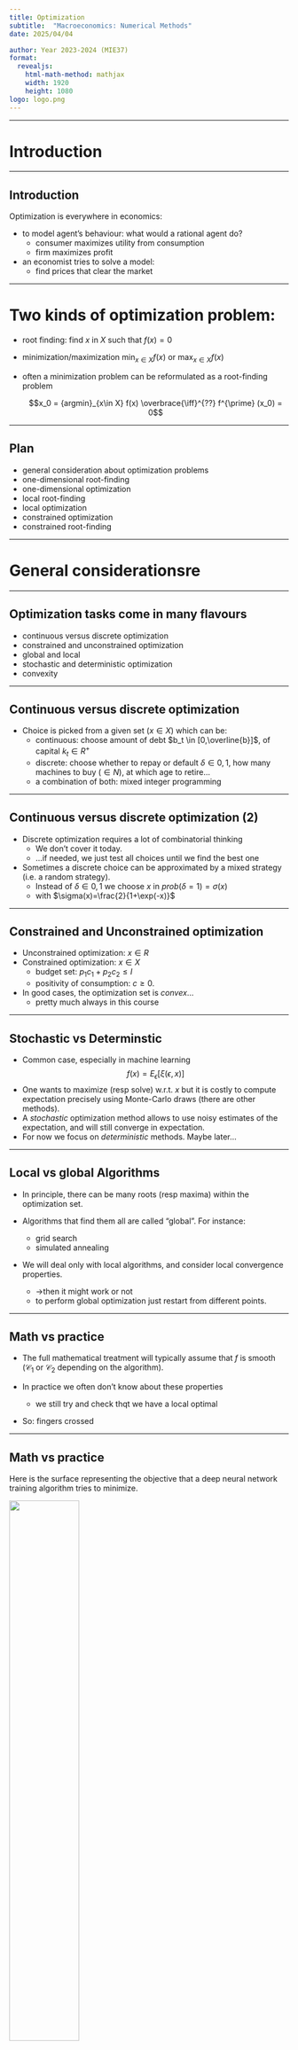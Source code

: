 ```yaml
---
title: Optimization
subtitle:  "Macroeconomics: Numerical Methods"
date: 2025/04/04

author: Year 2023-2024 (MIE37)
format:
  revealjs:
    html-math-method: mathjax
    width: 1920
    height: 1080
logo: logo.png
---
```


---

# Introduction

----

## Introduction

Optimization is everywhere in economics:

- to model agent's behaviour: what would a rational agent do?
    - consumer maximizes utility from consumption
    - firm maximizes profit
- an economist tries to solve a model:
    - find prices that clear the market

----

# Two kinds of optimization problem:

- root finding: $\text{find  $x$ in $X$ such that $f(x)=0$}$

- minimization/maximization $\min_{x\in X} f(x)$ or $\max_{x\in X} f(x)$

- often a minimization problem can be reformulated as a root-finding problem

    $$x_0 = {argmin}_{x\in X} f(x) \overbrace{\iff}^{??} f^{\prime} (x_0) = 0$$

----

## Plan

- general consideration about optimization problems
- one-dimensional root-finding
- one-dimensional optimization
- local root-finding
- local optimization
- constrained optimization
- constrained root-finding

---


# General considerationsre

----

## Optimization tasks come in many flavours

  - continuous versus discrete optimization
  - constrained and unconstrained optimization
  - global and local
  - stochastic and deterministic optimization
  - convexity

----

## Continuous versus discrete optimization

- Choice is picked from a given set ($x\in X$) which can be:
  - continuous: choose amount of debt $b_t \in [0,\overline{b}]$, of capital $k_t \in R^{+}$
  - discrete: choose whether to repay or default $\delta\in{0,1}$, how many machines to buy ($\in N$), at which age to retire...
  - a combination of both: mixed integer programming

----

## Continuous versus discrete optimization (2)

- Discrete optimization requires a lot of combinatorial thinking
  - We don't cover it today.
  - ...if needed, we just test all choices until we find the best one
- Sometimes a discrete choice can be approximated by a mixed strategy (i.e. a random strategy).
  - Instead of $\delta\in{0,1}$ we choose $x$ in $prob(\delta=1)=\sigma(x)$ 
  - with $\sigma(x)=\frac{2}{1+\exp(-x)}$

----

## Constrained and Unconstrained optimization

- Unconstrained optimization: $x\in R$ 
- Constrained optimization: $x\in X$
  - budget set: $p_1 c_1 + p_2 c_2 \leq I$
  - positivity of consumption: $c \geq 0$.
- In good cases, the optimization set is *convex*...
  - pretty much always in this course

----

## Stochastic vs Determinstic

- Common case, especially in machine learning
$$f(x) = E_{\epsilon}[ \xi (\epsilon, x)]$$
- One wants to maximize (resp solve) w.r.t. $x$ but it is costly to compute expectation precisely using Monte-Carlo draws (there are other methods).
- A *stochastic* optimization method allows to use noisy estimates of the expectation, and will still converge in expectation.
- For now we focus on *deterministic* methods. Maybe later...

----

## Local vs global Algorithms

- In principle, there can be many roots (resp maxima) within the optimization set.

- Algorithms that find them all are called "global". For instance:
  - grid search
  - simulated annealing

- We will deal only with local algorithms, and consider local convergence properties.
  - ->then it might work or not
  - to perform global optimization just restart from different points.

----

## Math vs practice

- The full mathematical treatment will typically assume that $f$ is smooth ($\mathcal{C}_1$ or $\mathcal{C}_2$ depending on the algorithm).

- In practice we often don't know about these properties
  - we still try and check thqt we have a local optimal

- So: fingers crossed

----

## Math vs practice

Here is the surface representing the objective that a deep neural network training algorithm tries to minimize.

<img src="nonsmooth.png" width=50%>

And yet, neural networks do great things!

----

## What do you need to know?

- be able to handcode simple algos (Newton, Gradient Descent)
- understand the general principle of the various algorithms to compare them in terms of
  - robustness
  - efficiency
  - accuracy
- then you can just switch the various options, when you use a library...

---

# One-dimensional root-finding

----

## Bisection

- Find $x \in [a,b]$ such that $f(x) = 0$. Assume $f(a)f(b) <0$.
- Algorithm
  1. Start with $a_n, b_n$. Set $c_n=(a_n+b_n)/2$
  2. Compute $f(c_n)$
    - if $f(c_n)f(a_n)<0$ then set $(a_{n+1},b_{n+1})=(a_n,c_n)$
    - else set $(a_{n+1},b_{n+1})=(c_n,b_n)$
  3. If $|f(c_n)|<\epsilon$ and/or $\frac{b-a}{2^n}<\delta$ stop. Otherwise go back to 1.

----

## Bisection (2)

- No need for initial guess: *globally convergent algorithm*
  - not a *global* algorithm...
  - ... in the sense that it doesn't find all solutions
- $\delta$ is a guaranteed accuracy on $x$
- $\epsilon$ is a measure of how good the solution is
- think about your tradeoff: ($\delta$ or $\epsilon$ ?)

----

## Newton algorithm

- Find $x$ such that $f(x) = 0$. Use $x_0$ as initial guess.
- $f$ must be $\mathcal{C_1}$ and we assume we can compute its derivative $f^{\prime}$
- General idea: 
    - observe that the zero $x^{\star}$ must satisfy $$f(x^{\star})=0=f(x_0)+f^{\prime}(x_0)(x^{\star}-x_0) + o(x-x_0)$$
    - Hence a good approximation should be $$x^{\star}\approx = x_0- f(x_0)/f^{\prime}(x_0)$$
    - Check it is good. otherwise, replace $x_0$ by $x^{\star}$


## Newton algorithm (2)

- Algorithm:
  - start with $x_n$
  - compute $x_{n+1} = x_n- \frac{f(x_n)}{f^{\prime}(x_n)}=f^{\text{newton}}(x_n)$
  - stop if $|x_{n+1}-x_n|<\eta$ or $|f(x_n)| < \epsilon$

- Convergence: __quadratic__

----

<!-- ## Newton algorithm (3)

Proof that convergence is quadratic

--- -->

## Quasi-Newton

- What if we can't compute $f^{\prime}$ or it is expensive to do so?
  - Idea: try to approximate $f^{\prime}(x_n)$ from the last iterates
- __Secant method__: $$f^{\prime}(x_n)\approx \frac{f(x_n)-f(x_{n-1})}{x_n-x_{n-1}}$$
$$x_{n+1} = x_n- f(x_n)\frac{x_n-x_{n-1}}{f(x_n)-f(x_{n-1})}$$
  - requires two initial guesses: $x_1$ and $x_0$
  - superlinear convergence: $\lim \frac{x_t-x^{\star}}{x_{t-1}-x^{\star}}\rightarrow 0$

----

## Limits of Newton's method

- How could Newton method fail?
  - bad guess
    - -> start with a better guess
  - overshoot
    - -> dampen the update (problem: much slower)
    - -> backtrack
  - stationary point  
    - -> if root of multiplicity $m$ try  $x_{n+1} = x_n- m \frac{f(x_n)}{f^{\prime}(x_n)}$

----

(some graphs of failed Newton convergence)

----

## Backtracking

- Simple idea:
  - at stage $n$ given $f(x_n)$ compute Newton step $\Delta_n=-\frac{f(x_n)}{f^{\prime}(x_n)}$
  - find the smallest $k$ such that $|f(x_n-\Delta/2^k)|<|f(x_n)|$
  - set $x_{n+1}=x_n-\Delta/2^k$

---

# One dimensional minimization

----

## Golden section search

- Minimize $f(x)$ for  $x \in [a,b]$
- Choose $\Phi \in [0,0.5]$

- Algorithm:
  - start with $a_n < b_n$ (initially equal to $a$ and $b$)
  - define $c_n = a_n+\Phi(b_n-a_n)$ and $d_n = a_n+(1-\Phi)(b_n-a_n)$
    - if $f(c_n)<f(d_n)$ set $a_{n+1},b_{n+1}=a_n, d_n$
    - else set $a_{n+1}, b_{n+1}= c_n, b_n$

----

## Golden section search (2)

- This is guaranteed to converge to a local minimum
- In each step, the size of the interval is reduced by a factor $\Phi$
- By choosing $\Phi=\frac{\sqrt{5}-1}{2}$ one can save one evaluation by iteration.
  - you can check that either $c_{n+1} = d_n$ or $d_{n+1} = c_n$
- Remark that bisection is not enough

----

# Gradient Descent

- Minimize $f(x)$ for  $x \in R$ given initial guess $x_0$
- Algorithm:
  - start with $x_n$
  - compute $x_{n+1} = x_n (1-\lambda)- \lambda f^{\prime}(x_n)$
  - stop if $|x_{n+1}-x_n|<\eta$ or $|f^{\prime}(x_n)| < \epsilon$

----

# Gradient Descent (2)

- Uses local information
  - one needs to compute the gradient
  - note that gradient at $x_n$ does not provide a better guess for the minimum than $x_n$ itself
  - learning speed is crucial
- Convergence speed: *linear*
  - rate depend on the learning speed
  - optimal learning speed? the fastest for which there is convergence

----

# Newton-Raphson method

- Minimize $f(x)$ for  $x \in R$ given initial guess $x_0$
- Build a local model of $f$ around $x_0$
$$f(x) = f(x_0) + f^{\prime}(x_0)(x-x_0) + f^{\prime\prime}(x_0)\frac{(x-x_0)^2}{2} + o(x-x_0)^2$$
- According to this model,
$$ f(x{\star}) = min_x f(x)\iff \frac{d}{d x} \left[ f(x_0) + f^{\prime}(x_0)(x-x_0) + f^{\prime\prime}(x_0)\frac{(x-x_0)^2}{2} \right] = 0$$
which yields: $x^{\star} = x_0 - \frac{f^{\prime}(x_0)}{f^{\prime\prime}(x_0)}$
- this is Newton applied to $f^{\prime}(x)=0$


----

## Newton-Raphson Algorithm (2)

- Algorithm:
  - start with $x_n$
  - compute $x_{n+1} = x_n-\frac{f^{\prime}(x_0)}{f^{\prime\prime}(x_0)}$
  - stop if $|x_{n+1}-x_n|<\eta$ or $|f^{\prime}(x_n)| < \epsilon$
- Convergence: *quadratic*

---

<!-- ## Newton-Raphson Algorithm (3)

[proof of quadratic speed ?]

--- -->


# Unconstrained Multidimensional Optimization

----

## Unconstrained problems


- Minimize $f(x)$ for  $x \in R^n$ given initial guess $x_0 \in R^n$

- Many intuitions from the 1d case, still apply
  - replace derivatives by gradient, jacobian and hessian
  - recall that matrix multiplication is not commutative
- Some specific problems:
  - update speed can be specific to each dimension
  - saddle-point issues (for minimization)

----

## Quick terminology

Function $f: R^p \rightarrow R^q$

- *Jacobian*: $J(x)$ or $f^{\prime}\_x(x)$, $p\times q$ matrix such that:
  $$J(x)\_{ij} = \frac{\partial f(x)\_i}{\partial x_j}$$
- *Gradient*: $\nabla f(x) = J(x)$, gradient when $q=1$
- *Hessian*: denoted by $H(x)$ or $f^{\prime\prime}\_{xx}(x)$ when $q=1$:
$$H(x)\_{jk} = \frac{\partial f(x)}{\partial x_j\partial x_k}$$

- In the following explanations, $|x|$ denotes the supremum norm, but most of the
following explanations also work with other norms.

---

# Unconstrained Multidimensional Root-Finding

----

## Multidimensional Newton-Raphson

- Algorithm:
  - start with $x_n$
  - compute $x_{n+1} = x_n- J(x_{n})^{-1}f(x_n)=f^{\text{newton}}(x_n)$
  - stop if $|x_{n+1}-x_n|<\eta$ or $|f(x_n)| < \epsilon$

- Convergence: __quadratic__

----

## Multidimensional Newton root-finding (2)

- what matters is the computation of the step $\Delta_n = {\color{\red}{J(x_{n})^{-1}}} f(x_n)$
- don't compute $J(x_n)^{-1}$
  - it takes less operations to compute $X$ in $AX=Y$ than $A^{-1}$ then $A^{-1}Y$
  - in Julia: `X = A \ Y`
- strategies to improve convergence:
  - *dampening*: $x_n = (1-\lambda)x_{n-1} - \lambda \Delta_n$
  - *backtracking*: choose $k$ such that $|f(x_n-2^{-k}\Delta_n)|$<$|f(x_{n-1})|$
  - *linesearch*: choose $\lambda\in[0,1]$ so that $|f(x_n-\lambda\Delta_n)|$ is minimal

---



# Unconstrained Multidimensional Minimization

----

## Multidimensional Gradient Descent

- Minimize $f(x) \in R$ for  $x \in R^n$ given  $x_0 \in R^n$
- Algorithm
  - start with $x_n$
$$x_{n+1} = (1-\lambda) x_n - \lambda \nabla f(x_n)$$
  - stop if $|x_{n+1}-x_n|<\eta$ or $|f(x_n)| < \epsilon$
- Comments:
  - lots of variants
  - __automatic differentiation__ software makes gradient easy to compute
  - convergence is typically __linear__

----

## Gradient descent variants

<img src=contours_evaluation_optimizers.gif width=60%>

----

## Multidimensional Newton Minimization


- Algorithm:
  - start with $x_n$
  - compute $x_{n+1} = x_n-{\color{\red}{H(x_{n})^{-1}}}\color{\green}{ J(x_n)'}$
  - stop if $|x_{n+1}-x_n|<\eta$ or $|f(x_n)| < \epsilon$
- Convergence: __quadratic__
- Problem:
  - $H(x_{n})$ hard to compute efficiently
  - rather unstable

----

## Quasi-Newton method for multidimensional minimization

- Recall the secant method: 
  - $f(x_{n-1})$ and $f(x_{n-2})$ are used to approximate $f^{\prime}(x_{n-2})$.
  - Intuitively, $n$ iterates would be needed to approximate a hessian of size $n$....
- Broyden method: takes $2 n$ steps to solve a linear problem of size $n$
  - uses past information incrementally

----

## Quasi-Newton method for multidimensional minimization

- Consider the approximation: $$f(x_n)-f(x_{n-1}) \approx J(x_n) (x_n - x_{n-1})$$
  - $J(x_n)$ is unknown and cannot be determined directly as in the secant method.
  - idea: $J(x_n)$ as close as possible to $J(x_{n-1})$ while solving the secant equation
  - formula:
    $$J_n = J_{n-1} + \frac{(f(x_n)-f(x_{n-1})) - J_{n-1}(x_n-x_{n-1})}{||x_n-x_{n-1}||^2}(x_n-x_{n-1})^{\prime}$$

----

## Gauss-Newton Minimization

- Restrict to least-square minimization: $min_x \sum_i f(x)\_i^2 \in R $
- Then up to first order, $H(x_n)\approx J(x_n)^{\prime}J(x_n)$
- Use the step: $({J(x_n)^{\prime}J(x_n)})^{-1}\color{\green}{ J(x_n)}$
- Convergence:
  - can be __quadratic__ at best
  - linear in general

----

## Levenberg-Marquardt

- Least-square minimization: $min_x \sum_i f(x)\_i^2 \in R $

- replace ${J(x_n)^{\prime}J(x_n)}^{-1}$ by ${J(x_n)^{\prime}J(x_n)}^{-1} +\mu I$
  - adjust $\lambda$ depending on progress
- uses only gradient information like Gauss-Newton
- equivalent to Gauss-Newton close to the solution ($\mu$ small)
- equivalent to Gradient far from solution ($\mu$ high)


---

# Constrained optimization and complementarity conditions

----

## Consumption optimization

Consider the optimization problem:
$$\max U(x_1, x_2)$$

under the constraint $p_1 x_1 + p_2 x_2 \leq B$

where $U(.)$, $p_1$, $p_2$ and $B$ are given.

How do you find a solution by hand?

-----

## Consumption optimization (1)

- Compute by hand
- Easy: 
  - since the budget constraint must be binding, get rid of it by stating $x_2 = B - p_1 x_1$
  - then maximize in $x_1$, $U(x_1, B - p_1 x_1)$ using the first order conditions.

- It works but:
  - breaks symmetry between the two goods
  - what if there are other constraints: $x_1\geq \underline{x}$?
  - what if constraints are not binding?
  - is there a better way to solve this problem?

----

## Consumption optimization (2)

- Another method, which keeps the symmetry. Constraint is binding, trying to minimize along the budget line yields an implicit relation between $d x_1$ and $d x_2$ $$p_1 d {x_1} + p_2 d {x_2} = 0$$
- At the optimal:
$U^{\prime}\_{x_1}(x_1, x_2)d {x_1} + U^{\prime}\_{x_2}(x_1, x_2)d {x_2} = 0$
- Eliminate $d {x_1}$ and $d {x_2}$ to get *one* condition which characterizes optimal choices for all possible budgets.
Combine with the budget constraint to get a *second* condition.

----

## Penalty function

- Take a penalty function $p(x)$ such that $p(x)=K>0$ if $x>0$ and $p(x)=0$ if $x \leq 0$. Maximize: $V(x_1, x_2) = U(x_1, x_2) - p( p_1 x_1 + p_2 x_2 - B)$
- Clearly, $\min U \iff \min V$
- Problem: $\nabla V$ is always equal to $\nabla U$.
 - Solution: use a smooth solution function like $p(x) = x^2$
- Problem: distorts optimization
  - Solution: adjust weight of barrier and minimize $U(x_1, x_2) - \kappa p(x)$
- Possible but hard to choose the weights/constraints.

----

## Penalty function

- Another idea: is there a canonical way to choose $\lambda$ such that at the minimum it is equivalent to minimize the original problem under constraint or to minimize
$$V(x_1, x_2) = U(x_1, x_2) - \lambda (p_1 x_1 + p_2 x_2 - B)$$
- Clearly, when the constraint is not binding we must have $\lambda=0$. What should be the value of $\lambda$ when the constraint is binding ?

----

## Karush-Kuhn-Tucker conditions

- If $(x^{\star},y^{\star})$ is optimal there exists $\lambda$ such that:
  - $(x^{\star},y^{\star})$ maximizes lagrangian $\mathcal{L} = U(x_1, x_2) + \lambda (B- p_1 x_1 - p_2 x_2)$
  - $\lambda \geq 0$
  - $B- p_1 x_1 - p_2 x_2 \geq 0$
  - $\lambda  (B - p_1 x_1 - p_2 x_2 ) = 0$
- The three latest conditions are called "complementarity" or "slackness" conditions
  - they are equivalent to $\min(\lambda, B - p_1 x_1 - p_2 x_2)=0$
  - we denote $\lambda \geq 0 \perp B- p_1 x_1 + p_2 x_2  \geq 0$
- $\lambda$ can be interpreted as the welfare gain of relaxing the constraint.

----

## Karush-Kuhn-Tucker conditions

- We can get first order conditions that factor in the constraints:
  - $U^{\prime}_x - \lambda p_1 = 0$
  - $U^{\prime}_y - \lambda p_2 = 0$
  - $\lambda \geq 0 \perp B-p_1 x_1 -p_2 x_2 \geq 0$
- It is now a nonlinear system of equations with complementarities (NCP)
  - there are specific solution methods to deal with it

----

## Solution strategies for NCP problems

- General formulation for vector-valued functions $$f(x)\geq 0 \perp g(x)\geq 0$$ means $$\forall i, f_i(x)\geq 0 \perp g_i(x)\geq 0$$
  - NCP do not necessarily arise from a single optimization problem

- There are robust (commercial) solvers for NCP problems (PATH, Knitro) for  that

- How do we solve it numerically?
  - assume constraint is binding then non-binding then check which one is good
    - OK if not too many constraints
  - reformulate it as a smooth problem
  - approximate the system by a series of linear complementarities problems (LCP)

----

# Smooth method

- Consider the *Fisher-Burmeister* function $$\phi(a,b) = a+b-\sqrt{a^2+b^2}$$
- It is infinitely differentiable, except at $(0,0)$
- Show that $\phi(a,b) = 0 \iff \min(a,b)=0 \iff a\geq 0 \perp b \geq 0$
- After substitution in the original system one can use regular non-linear solver
  - fun fact: the formulation with a $\min$ is nonsmooth but also works quite often

---

# Practicalities

----

## Optimization libraries

- Robust optimization code is contained in the following libraries:
  - Roots.jl: one-dimensional root finding
  - NLSolve.jl: multidimensional root finding (+complementarities)
  - Optim.jl: minimization
- The two latter libraries have a somewhat peculiar API, but it's worth absorbing it.
  - in particular they provide non-allocating algorithms for functions that modify arguments in place
  - they are compatible with automatic differentiation

```
julia> f(x) = [x[1] - x[2] - 1, x[1] + x[2]]
f (generic function with 1 method)

julia> NLsolve.nlsolve(f, [0., 0.0])
Results of Nonlinear Solver Algorithm
 * Algorithm: Trust-region with dogleg and autoscaling
 * Starting Point: [0.0, 0.0]
 * Zero: [0.5000000000009869, -0.5000000000009869]
 * Inf-norm of residuals: 0.000000       
 * Iterations: 1                       
 * Convergence: true
   * |x - x'| < 0.0e+00: false
   * |f(x)| < 1.0e-08: true                           
 * Function Calls (f): 2
 * Jacobian Calls (df/dx): 2
```